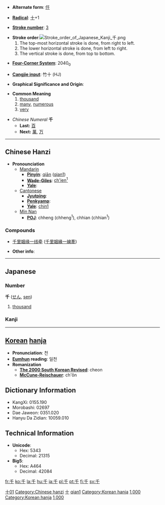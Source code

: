 * '''Alternate form''': [[仟]]

* '''[[Wiktionary:Chinese radical index| Radical]]''': [[Wiktionary:Chinese radical index 十|十]]+1

* '''[[Wiktionary:Chinese total strokes index|Stroke number]]''': [[Wiktionary:Chinese total strokes index 3|3]]

*'''Stroke order''':[[Image:Stroke order of Japanese Kanji 千.png]]
*# The top-most horizontal stroke is done, from right to left.
*# The lower horizontal stroke is done, from left to right.
*# The vertical stroke is done, from top to bottom.

* '''[[Wiktionary:Chinese four corner index|Four-Corner System]]''': 2040<sub>0</sub>

* '''[[Wiktionary:Chinese Cangjie index|Cangjie input]]''': 竹十 (HJ)

* '''Graphical Significance and Origin''': 

* '''Common Meaning'''
*# [[thousand]]
*# [[many]], [[numerous]]
*# [[very]]

*''Chinese Numeral'' '''千'''
**'''Last:''' [[百]]
**'''Next:''' [[萬]], [[万]]


----

== Chinese Hanzi ==

*'''Pronounciation '''
**[[Mandarin]]
***'''[[Pinyin]]''': [[qiān]] ([[qian1]])
***'''[[Wade-Giles]]''': [[ch'ien1|ch'ien<sup>1</sup>]]
***'''[[Yale]]''': 
**[[Cantonese]]
***'''[[Jyutping]]''': 
***'''[[Penkyamp]]''': 
***'''[[Yale]]''': [[chin1]]
**[[wikipedia:Min_Nan|Min Nan]]
***'''[[wikipedia:POJ|POJ]]''': chheng (chheng<sup>1</sup>), chhian (chhian<sup>1</sup>)

===Compounds===
{{top}}
*[[千里姻缘一线牵]] ([[千里姻緣一線牽]])
{{mid}}
{{bottom}}

* '''Other info''': 


----

==Japanese==
===Number===
'''千''' ([[せん]], [[sen]])
# [[thousand]]


===Kanji===
[[Category:Grade 1 kanji|十01]]
{{kanji|[[せん]] ([[sen]])|[[ち]] ([[chi]])|十01}}


----

== [[Korean]] [[hanja]] ==

* '''Pronunciation''': 천
* '''[[Eumhun]] reading''': 일천
* '''Romanization'''
** '''[[The 2000 South Korean Revised Romanization|The 2000 South Korean Revised]]''': cheon
** '''[[McCune-Reischauer]]''': ch'ŏn


== Dictionary Information ==

* KangXi: 0155.190
* Morobashi: 02697
* Dae Jaweon: 0351.020
* Hanyu Da Zidian: 10059.010

== Technical Information ==

* '''Unicode''':
** Hex: 5343
** Decimal: 21315
* '''Big5''':
** Hex: A464
** Decimal: 42084

[[Category:Chinese hanzi]]
[[Category:zh-tw:Numbers|十]]
[[Category:zh-cn:Numbers|qian1]]
[[Category:Korean hanja]]
[[Category:Japanese numbers|1,000]]
[[Category:Korean hanja]]
[[Category:Korean numbers|1,000]]


[[fr:千]]
[[ko:千]]
[[la:千]]
[[hu:千]]
[[ja:千]]
[[pl:千]]
[[pt:千]]
[[fi:千]]
[[sv:千]]